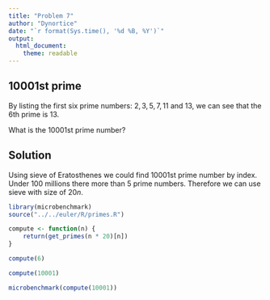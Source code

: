 ```yaml
---
title: "Problem 7"
author: "Dynortice"
date: "`r format(Sys.time(), '%d %B, %Y')`"
output:
  html_document:
    theme: readable
---
```


## $10001$st prime
By listing the first six prime numbers: $2, 3, 5, 7, 11$ and $13$, we can see that the $6$th prime is $13$.

What is the $10 001$st prime number?

## Solution
Using sieve of Eratosthenes we could find $10001$st prime number by index. Under $100$ millions there more than $5%$ prime numbers. Therefore we can use sieve with size of $20n$.

```r
library(microbenchmark)
source("../../euler/R/primes.R")
```

```r
compute <- function(n) {
    return(get_primes(n * 20)[n])
}
```

```r
compute(6)
```

```r
compute(10001)
```

```r
microbenchmark(compute(10001))
```
